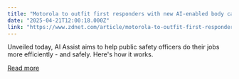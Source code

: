 ```yaml
---
title: "Motorola to outfit first responders with new AI-enabled body cameras"
date: "2025-04-21T12:00:18.000Z"
link: "https://www.zdnet.com/article/motorola-to-outfit-first-responders-with-new-ai-enabled-body-cameras/"
---
```


Unveiled today, AI Assist aims to help public safety officers do their jobs more efficiently - and safely. Here's how it works.

[Read more](https://www.zdnet.com/article/motorola-to-outfit-first-responders-with-new-ai-enabled-body-cameras/)
